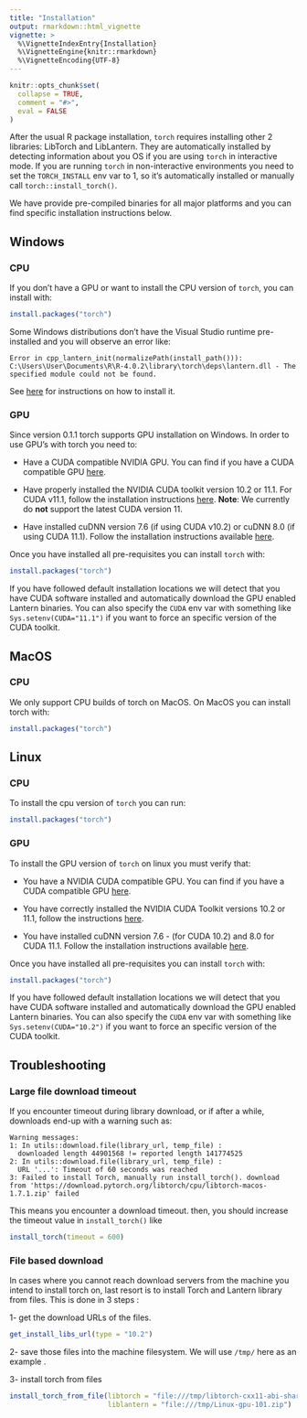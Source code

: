 ```yaml
---
title: "Installation"
output: rmarkdown::html_vignette
vignette: >
  %\VignetteIndexEntry{Installation}
  %\VignetteEngine{knitr::rmarkdown}
  %\VignetteEncoding{UTF-8}
---
```


```r
knitr::opts_chunk$set(
  collapse = TRUE,
  comment = "#>",
  eval = FALSE
)
```

After the usual R package installation, `torch` requires installing other 2 libraries: LibTorch and LibLantern. They are automatically installed by detecting information about you OS if you are using `torch` in interactive mode. If you are running `torch` in non-interactive environments you need to set the `TORCH_INSTALL` env var to 1, so it's automatically installed or manually call `torch::install_torch()`.

We have provide pre-compiled binaries for all major platforms and you can find specific installation instructions below.

## Windows

### CPU

If you don't have a GPU or want to install the CPU version of `torch`, you can install with:

```r
install.packages("torch")
```

Some Windows distributions don't have the Visual Studio runtime pre-installed and you will observe an error like:

    Error in cpp_lantern_init(normalizePath(install_path())): C:\Users\User\Documents\R\R-4.0.2\library\torch\deps\lantern.dll - The specified module could not be found.

See [here](https://github.com/mlverse/torch/issues/246#issuecomment-695097121) for instructions on how to install it.

### GPU

Since version 0.1.1 torch supports GPU installation on Windows. In order to use GPU's with torch you need to:

-   Have a CUDA compatible NVIDIA GPU. You can find if you have a CUDA compatible GPU [here](https://developer.nvidia.com/cuda-gpus#compute).

-   Have properly installed the NVIDIA CUDA toolkit version 10.2 or 11.1. For CUDA v11.1, follow the installation instructions [here](https://docs.nvidia.com/cuda/archive/11.1.1/index.html). **Note**: We currently do **not** support the latest CUDA version 11.

-   Have installed cuDNN version 7.6 (if using CUDA v10.2) or cuDNN 8.0 (if using CUDA 11.1). 
Follow the installation instructions available [here](https://docs.nvidia.com/deeplearning/cudnn/archives/cudnn-805/install-guide/index.html).

Once you have installed all pre-requisites you can install `torch` with:

```r
install.packages("torch")
```

If you have followed default installation locations we will detect that you have CUDA software installed and automatically download the GPU enabled Lantern binaries. You can also specify the `CUDA` env var with something like `Sys.setenv(CUDA="11.1")` if you want to force an specific version of the CUDA toolkit.

## MacOS

### CPU

We only support CPU builds of torch on MacOS. On MacOS you can install torch with:

```r
install.packages("torch")
```

## Linux

### CPU

To install the cpu version of `torch` you can run:

```r
install.packages("torch")
```

### GPU

To install the GPU version of `torch` on linux you must verify that:

-   You have a NVIDIA CUDA compatible GPU. You can find if you have a CUDA compatible GPU [here](https://developer.nvidia.com/cuda-gpus#compute).

-   You have correctly installed the NVIDIA CUDA Toolkit versions 10.2 or 11.1, follow the instructions [here](https://docs.nvidia.com/cuda/archive/11.1.1/index.html).

-   You have installed cuDNN version 7.6 - (for CUDA 10.2) and 8.0 for CUDA 11.1. Follow the installation instructions available [here](https://docs.nvidia.com/deeplearning/cudnn/archives/cudnn-805/install-guide/index.html). 

Once you have installed all pre-requisites you can install `torch` with:

```r
install.packages("torch")
```

If you have followed default installation locations we will detect that you have CUDA software installed and automatically download the GPU enabled Lantern binaries. You can also specify the `CUDA` env var with something like `Sys.setenv(CUDA="10.2")` if you want to force an specific version of the CUDA toolkit.

## Troubleshooting

### Large file download timeout

If you encounter timeout during library download, or if after a while, downloads end-up with a warning such as:
```
Warning messages:
1: In utils::download.file(library_url, temp_file) :
  downloaded length 44901568 != reported length 141774525
2: In utils::download.file(library_url, temp_file) :
  URL '...': Timeout of 60 seconds was reached
3: Failed to install Torch, manually run install_torch(). download from 'https://download.pytorch.org/libtorch/cpu/libtorch-macos-1.7.1.zip' failed
```
This means you encounter a download timeout. 
then, you should increase the timeout value in `install_torch()` like 
```r
install_torch(timeout = 600)
```

### File based download

In cases where you cannot reach download servers from the machine you intend to install torch on,  last resort is to install Torch and Lantern library from files. This is done in 3 steps : 

1- get the download URLs of the files.

```r
get_install_libs_url(type = "10.2")
```

2- save those files into the machine filesystem. We will use `/tmp/` here as an example .

3- install torch from files

```r
install_torch_from_file(libtorch = "file:///tmp/libtorch-cxx11-abi-shared-with-deps-1.7.1%2Bcu101.zip",
                        liblantern = "file:///tmp/Linux-gpu-101.zip")
```

